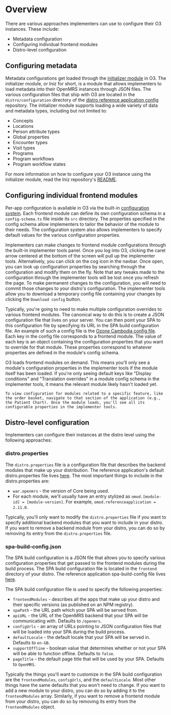 
# Overview

There are various approaches implementers can use to configure their O3 instances. These include:

- Metadata configuration
- Configuring individual frontend modules
- Distro-level configuration

## Configuring metadata

Metadata configurations get loaded through the [initializer module](https://github.com/mekomsolutions/openmrs-module-initializer) in O3. The initializer module, or Iniz for short, is a module that allows implementers to load metadata into their OpenMRS instances through JSON files. The various configuration files that ship with O3 are located in the `distro/configuration` directory of the [distro reference application config](https://github.com/openmrs/openmrs-distro-referenceapplication/tree/main/distro/configuration) repository. The initializer module supports loading a wide variety of data and metadata types, including but not limited to:

- Concepts
- Locations
- Person attribute types
- Global properties
- Encounter types
- Visit types
- Programs
- Program workflows
- Program workflow states

For more information on how to configure your O3 instance using the initializer module, read the Iniz repository's [README](https://github.com/mekomsolutions/openmrs-module-initializer#openmrs-initializer-module).

## Configuring individual frontend modules

Per-app configuration is available in O3 via the built-in [configuration system](/docs/configuration-system). Each frontend module can define its own configuration schema in a `config-schema.ts` file inside its `src` directory. The properties specified in the config schema allow implementers to tailor the behavior of the module to their needs. The configuration system also allows implementers to specify default values for the various configuration properties. 

Implementers can make changes to frontend module configurations through the built-in implementer tools panel. Once you log into O3, clicking the caret arrow centered at the bottom of the screen will pull up the implementer tools. Alternatively, you can click on the cog icon in the navbar. Once open, you can look up configuration properties by searching through the configuration and modify them on the fly. Note that any tweaks made to the configuration through the implementer tools will be lost once you refresh the page. To make permanent changes to the configuration, you will need to commit those changes to your distro's configuration. The implementer tools allow you to download a temporary config file containing your changes by clicking the `Download config` button.

Typically, you're going to need to make multiple configuration overrides to various frontend modules. The canonical way to do this is to create a JSON configuration file that lives on your server. You can then point your SPA to this configuration file by specifying its URL in the SPA build configuration file. An example of such a config file is the [Ozone Cambodia config file](https://github.com/openmrs/ozone-distro-cambodia/blob/main/configs/openmrs/frontend_config/ozone-frontend-config.json). Each key in the config file corresponds to a frontend module. The value of each key is an object containing the configuration properties that you want to override for that module. These properties correspond to whatever properties are defined in the module's config schema.

  <Callout emoji="ℹ️" type="info">
    O3 loads frontend modules on demand. This means you'll only see a module's configuration properties in the implementer tools if the module itself has been loaded. If you're only seeing default keys like "Display conditions" and "Translation overrides" in a module config schema in the implementer tools, it means the relevant module likely hasn't loaded yet.

    To view configuration for modules related to a specific feature, like the order basket, navigate to that section of the application (e.g., the Patient Chart). Once the module loads, you'll see all its configurable properties in the implementer tools.
  </Callout>

## Distro-level configuration

Implementers can configure their instances at the distro level using the following approaches:

### distro.properties

The `distro.properties` file is a configuration file that describes the backend modules that make up your distribution. The reference application's default distro.properties file lives [here](https://github.com/openmrs/openmrs-distro-referenceapplication/blob/main/distro/distro.properties). The most important things to include in the distro.properties are:

- `war.openmrs` - the version of Core being used.
- For each module, we'll usually have an entry stylized as `omod.[module-id] = [module-version]`. For example, `omod.referenceapplication = 2.11.0`.

Typically, you'll only want to modify the `distro.properties` file if you want to specify additional backend modules that you want to include in your distro. If you want to remove a backend module from your distro, you can do so by removing its entry from the `distro.properties` file.

### spa-build-config.json

The SPA build configuration is a JSON file that allows you to specify various configuration properties that get passed to the frontend modules during the build process. The SPA build configuration file is located in the `frontend` directory of your distro. The reference application spa-build-config file lives [here](https://github.com/openmrs/openmrs-distro-referenceapplication/blob/main/frontend/spa-build-config.json).

The SPA build configuration file is used to specify the following properties:

- `frontendModules` - describes all the apps that make up your distro and their specific versions (as published on an NPM registry).
- `spaPath` - the URL path which your SPA will be served from. 
- `apiURL` - the URL of the OpenMRS backend that your SPA will be communicating with. Defaults to `/openmrs`.
- `configUrls` - an array of URLs pointing to JSON configuration files that will be loaded into your SPA during the build process. 
- `defaultLocale` - the default locale that your SPA will be served in. Defaults to `en-GB`.
- `supportOffline` - boolean value that determines whether or not your SPA will be able to function offline. Defaults to `false`.
- `pageTitle` - the default page title that will be used by your SPA. Defaults to `OpenMRS`.

Typically the things you'll want to customize in the SPA build configuration are the `frontendModules`, `configUrls`, and the `defaultLocale`. Most other things have the same defaults that you won't need to change. If you want to add a new module to your distro, you can do so by adding it to the `frontendModules` array. Similarly, if you want to remove a frontend module from your distro, you can do so by removing its entry from the `frontendModules` object.
